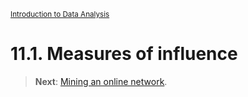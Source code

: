 <style>@import url(style.css);</style>
<small>[Introduction to Data Analysis](index.html)</small>

# 11.1. Measures of influence


> __Next__: [Mining an online network](112_twitter.html).
